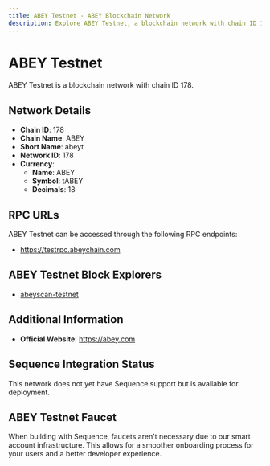 ```yaml
--- 
title: ABEY Testnet - ABEY Blockchain Network
description: Explore ABEY Testnet, a blockchain network with chain ID 178. Learn about its native currency, ABEY, and how to interact with the network.
---
```


# ABEY Testnet

ABEY Testnet is a blockchain network with chain ID 178.

## Network Details

- **Chain ID**: 178
- **Chain Name**: ABEY
- **Short Name**: abeyt
- **Network ID**: 178
- **Currency**: 
  - **Name**: ABEY
  - **Symbol**: tABEY
  - **Decimals**: 18

## RPC URLs

ABEY Testnet can be accessed through the following RPC endpoints:

- https://testrpc.abeychain.com

## ABEY Testnet Block Explorers

- [abeyscan-testnet](https://testnet.abeyscan.com)

## Additional Information

- **Official Website**: https://abey.com

## Sequence Integration Status

This network does not yet have Sequence support but is available for deployment.

## ABEY Testnet Faucet

When building with Sequence, faucets aren't necessary due to our smart account infrastructure. This allows for a smoother onboarding process for your users and a better developer experience.
